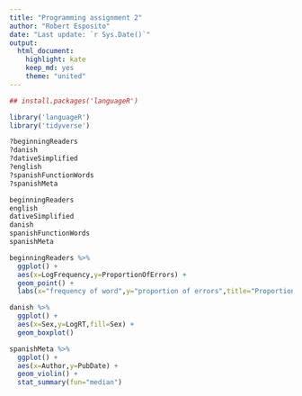```yaml
---
title: "Programming assignment 2" 
author: "Robert Esposito" 
date: "Last update: `r Sys.Date()`"
output: 
  html_document:
    highlight: kate 
    keep_md: yes
    theme: "united"
---
```


```r
## install.packages('languageR')

library('languageR')
library('tidyverse')
```


```r
?beginningReaders
?danish
?dativeSimplified
?english
?spanishFunctionWords
?spanishMeta
```

```r
beginningReaders
english
dativeSimplified
danish
spanishFunctionWords
spanishMeta
```

```r
beginningReaders %>%
  ggplot() + 
  aes(x=LogFrequency,y=ProportionOfErrors) +
  geom_point() +
  labs(x="frequency of word",y="proportion of errors",title="Proportion of Errors by Word Frequency")
```

```r
danish %>%
  ggplot() +
  aes(x=Sex,y=LogRT,fill=Sex) +
  geom_boxplot()
```

```r
spanishMeta %>%
  ggplot() +
  aes(x=Author,y=PubDate) +
  geom_violin() +
  stat_summary(fun="median")

```

